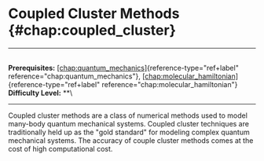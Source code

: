 # Coupled Cluster Methods \{#chap:coupled_cluster\}

------------------------------------------------------------------------

\
**Prerequisites:**
[\[chap:quantum_mechanics\]](#chap:quantum_mechanics)\{reference-type="ref+label"
reference="chap:quantum_mechanics"\},
[\[chap:molecular_hamiltonian\]](#chap:molecular_hamiltonian)\{reference-type="ref+label"
reference="chap:molecular_hamiltonian"\}\
**Difficulty Level:** \*\*\

------------------------------------------------------------------------

Coupled cluster methods are a class of numerical methods used to model
many-body quantum mechanical systems. Coupled cluster techniques are
traditionally held up as the \"gold standard\" for modeling complex
quantum mechanical systems. The accuracy of couple cluster methods comes
at the cost of high computational cost.
